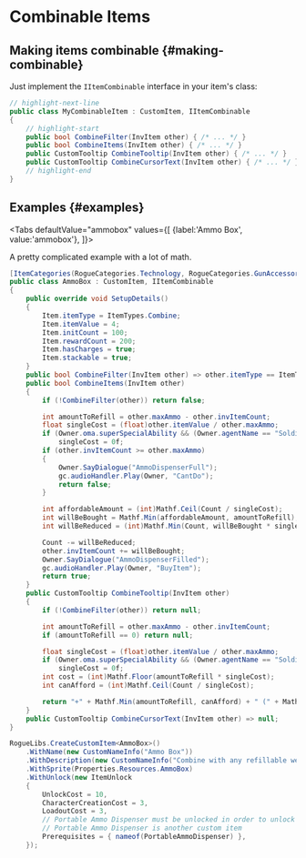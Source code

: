 # Combinable Items


## Making items combinable {#making-combinable}

Just implement the `IItemCombinable` interface in your item's class:

```csharp title="MyCombinableItem.cs"
// highlight-next-line
public class MyCombinableItem : CustomItem, IItemCombinable
{
    // highlight-start
    public bool CombineFilter(InvItem other) { /* ... */ }
    public bool CombineItems(InvItem other) { /* ... */ }
    public CustomTooltip CombineTooltip(InvItem other) { /* ... */ }
    public CustomTooltip CombineCursorText(InvItem other) { /* ... */ }
    // highlight-end
}
```

## Examples {#examples}

<Tabs
    defaultValue="ammobox"
    values={[
        {label:'Ammo Box', value:'ammobox'},
    ]}>
<TabItem value="ammobox">

A pretty complicated example with a lot of math.

```csharp title="AmmoBox.cs"
[ItemCategories(RogueCategories.Technology, RogueCategories.GunAccessory, RogueCategories.Guns)]
public class AmmoBox : CustomItem, IItemCombinable
{
    public override void SetupDetails()
    {
        Item.itemType = ItemTypes.Combine;
        Item.itemValue = 4;
        Item.initCount = 100;
        Item.rewardCount = 200;
        Item.hasCharges = true;
        Item.stackable = true;
    }
    public bool CombineFilter(InvItem other) => other.itemType == ItemTypes.WeaponProjectile && !other.noRefills;
    public bool CombineItems(InvItem other)
    {
        if (!CombineFilter(other)) return false;

        int amountToRefill = other.maxAmmo - other.invItemCount;
        float singleCost = (float)other.itemValue / other.maxAmmo;
        if (Owner.oma.superSpecialAbility && (Owner.agentName == "Soldier" || Owner.agentName == "Doctor"))
            singleCost = 0f;
        if (other.invItemCount >= other.maxAmmo)
        {
            Owner.SayDialogue("AmmoDispenserFull");
            gc.audioHandler.Play(Owner, "CantDo");
            return false;
        }

        int affordableAmount = (int)Mathf.Ceil(Count / singleCost);
        int willBeBought = Mathf.Min(affordableAmount, amountToRefill);
        int willBeReduced = (int)Mathf.Min(Count, willBeBought * singleCost);

        Count -= willBeReduced;
        other.invItemCount += willBeBought;
        Owner.SayDialogue("AmmoDispenserFilled");
        gc.audioHandler.Play(Owner, "BuyItem");
        return true;
    }
    public CustomTooltip CombineTooltip(InvItem other)
    {
        if (!CombineFilter(other)) return null;

        int amountToRefill = other.maxAmmo - other.invItemCount;
        if (amountToRefill == 0) return null;

        float singleCost = (float)other.itemValue / other.maxAmmo;
        if (Owner.oma.superSpecialAbility && (Owner.agentName == "Soldier" || Owner.agentName == "Doctor"))
            singleCost = 0f;
        int cost = (int)Mathf.Floor(amountToRefill * singleCost);
        int canAfford = (int)Mathf.Ceil(Count / singleCost);

        return "+" + Mathf.Min(amountToRefill, canAfford) + " (" + Mathf.Min(cost, Count) + ")";
    }
    public CustomTooltip CombineCursorText(InvItem other) => null;
}
```

```csharp
RogueLibs.CreateCustomItem<AmmoBox>()
    .WithName(new CustomNameInfo("Ammo Box"))
    .WithDescription(new CustomNameInfo("Combine with any refillable weapon to refill it. Limited ammo."))
    .WithSprite(Properties.Resources.AmmoBox)
    .WithUnlock(new ItemUnlock
    {
        UnlockCost = 10,
        CharacterCreationCost = 3,
        LoadoutCost = 3,
        // Portable Ammo Dispenser must be unlocked in order to unlock Ammo Box
        // Portable Ammo Dispenser is another custom item
        Prerequisites = { nameof(PortableAmmoDispenser) },
    });
```

</TabItem>
</Tabs>
